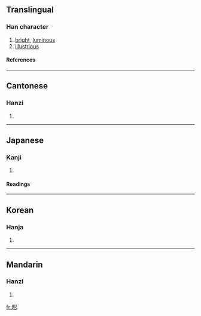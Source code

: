 ==Translingual==
===Han character===
{{Han char|rn=72|rad=日|as=05|sn=9|four=6706<sub>2</sub>|canj=日尸竹口 (ASHR)}}
# [[bright]], [[luminous]]
# [[illustrious]]
====References====
{{Han ref|kx=0493.220|dkj=13855|dj=0858.020|hdz=21504.090|uh=662D|ud=26157|bh=AC4C|bd=44108}}
----
==Cantonese==
===Hanzi===
{{yue-hanzi|jyut=|y=chiu1}}
# {{defn|Cantonese}}
----
==Japanese==
===Kanji===
{{ja-kanji|grade=|rs=日05}}
# {{defn|Japanese}} 
====Readings====
{{ja-readings|on=[[しょう]] (shō)|kun=[[あきらか]] (akiraka)}}
----
==Korean==
===Hanja===
{{ko-hanja|hangeul=[[소]], [[조]]|eumhun=|rv=so, jo|mr=so, cho|y=so, co}}
# {{defn|Korean}}
----
==Mandarin==
===Hanzi===
{{cmn-hanzi|pin=[[xià]] (xia4), [[zhāo]] (zhao1)|wg=hsia<sup>4</sup>, chao<sup>1</sup>}}
# {{defn|Mandarin}}

[[fr:昭]]